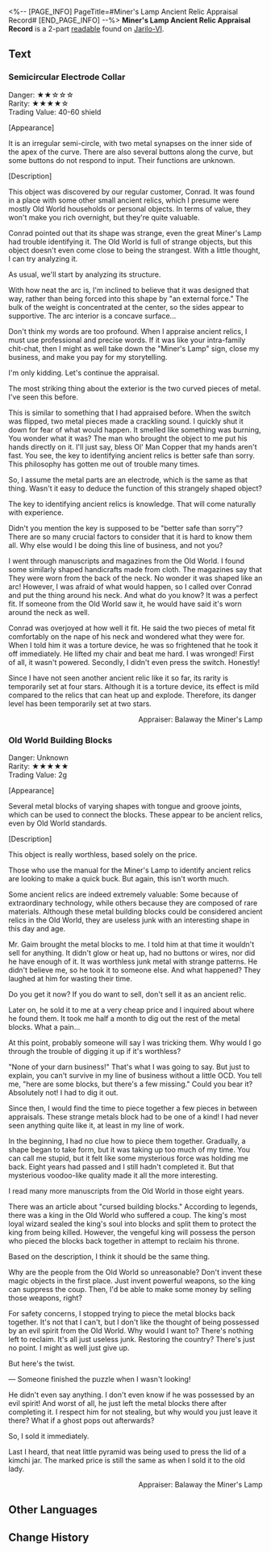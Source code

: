 <%-- [PAGE_INFO]
PageTitle=#Miner's Lamp Ancient Relic Appraisal Record#
[END_PAGE_INFO] --%>
{{Readable Infobox
|id           = 069
|partIds      = 190191;190192
|title        = 
|image        = Item Jarilo-VI Readable 2.png
|world        = Jarilo-VI
|parts        = 2
|author       = <!--to be added-->
|description  = An ancient relic appraisal record left behind by Balaway.
|part1        = Semicircular Electrode Collar
|source1      = {{cx|Source missing}}
|part2        = Old World Building Blocks
|source2      = {{cx|Source missing}}
|characters   = 
|factions     = 
}}
'''Miner's Lamp Ancient Relic Appraisal Record''' is a 2-part [[readable]] found on [[Jarilo-VI]].
<!--
==Location==
{{Map Embed|<map name>|<marker id>}}
-->
==Text==
===Semicircular Electrode Collar===
{{Size|+2|Semicircular Electrode Collar}}

Danger: ★★☆☆☆<br />Rarity: ★★★★☆<br />Trading Value: 40-60 shield

[Appearance]

It is an irregular semi-circle, with two metal synapses on the inner side of the apex of the curve. There are also several buttons along the curve, but some buttons do not respond to input. Their functions are unknown.

[Description]

This object was discovered by our regular customer, Conrad. It was found in a place with some other small ancient relics, which I presume were mostly Old World households or personal objects. In terms of value, they won't make you rich overnight, but they're quite valuable.

Conrad pointed out that its shape was strange, even the great Miner's Lamp had trouble identifying it. The Old World is full of strange objects, but this object doesn't even come close to being the strangest. With a little thought, I can try analyzing it.

As usual, we'll start by analyzing its structure.

With how neat the arc is, I'm inclined to believe that it was designed that way, rather than being forced into this shape by "an external force." The bulk of the weight is concentrated at the center, so the sides appear to supportive. The arc interior is a concave surface...

Don't think my words are too profound. When I appraise ancient relics, I must use professional and precise words. If it was like your intra-family chit-chat, then I might as well take down the "Miner's Lamp" sign, close my business, and make you pay for my storytelling.

I'm only kidding. Let's continue the appraisal.

The most striking thing about the exterior is the two curved pieces of metal. I've seen this before.

This is similar to something that I had appraised before. When the switch was flipped, two metal pieces made a crackling sound. I quickly shut it down for fear of what would happen. It smelled like something was burning, You wonder what it was? The man who brought the object to me put his hands directly on it. I'll just say, bless Ol' Man Copper that my hands aren't fast. You see, the key to identifying ancient relics is better safe than sorry. This philosophy has gotten me out of trouble many times.

So, I assume the metal parts are an electrode, which is the same as that thing. Wasn't it easy to deduce the function of this strangely shaped object?

The key to identifying ancient relics is knowledge. That will come naturally with experience.

Didn't you mention the key is supposed to be "better safe than sorry"? There are so many crucial factors to consider that it is hard to know them all. Why else would I be doing this line of business, and not you?

I went through manuscripts and magazines from the Old World. I found some similarly shaped handicrafts made from cloth. The magazines say that They were worn from the back of the neck. No wonder it was shaped like an arc! However, I was afraid of what would happen, so I called over Conrad and put the thing around his neck. And what do you know? It was a perfect fit. If someone from the Old World saw it, he would have said it's worn around the neck as well.

Conrad was overjoyed at how well it fit. He said the two pieces of metal fit comfortably on the nape of his neck and wondered what they were for. When I told him it was a torture device, he was so frightened that he took it off immediately. He lifted my chair and beat me hard. I was wronged! First of all, it wasn't powered. Secondly, I didn't even press the switch. Honestly!

Since I have not seen another ancient relic like it so far, its rarity is temporarily set at four stars. Although it is a torture device, its effect is mild compared to the relics that can heat up and explode. Therefore, its danger level has been temporarily set at two stars.

<div align="right">Appraiser: Balaway the Miner's Lamp</div>

===Old World Building Blocks===
{{Size|+2|Old World Building Blocks}}

Danger: Unknown<br />Rarity: ★★★★★<br />Trading Value: 2g

[Appearance]

Several metal blocks of varying shapes with tongue and groove joints, which can be used to connect the blocks. These appear to be ancient relics, even by Old World standards.

[Description]

This object is really worthless, based solely on the price.

Those who use the manual for the Miner's Lamp to identify ancient relics are looking to make a quick buck. But again, this isn't worth much.

Some ancient relics are indeed extremely valuable: Some because of extraordinary technology, while others because they are composed of rare materials. Although these metal building blocks could be considered ancient relics in the Old World, they are useless junk with an interesting shape in this day and age.

Mr. Gaim brought the metal blocks to me. I told him at that time it wouldn't sell for anything. It didn't glow or heat up, had no buttons or wires, nor did he have enough of it. It was worthless junk metal with strange patterns. He didn't believe me, so he took it to someone else. And what happened? They laughed at him for wasting their time.

Do you get it now? If you do want to sell, don't sell it as an ancient relic.

Later on, he sold it to me at a very cheap price and I inquired about where he found them. It took me half a month to dig out the rest of the metal blocks. What a pain...

At this point, probably someone will say I was tricking them. Why would I go through the trouble of digging it up if it's worthless?

"None of your darn business!" That's what I was going to say. But just to explain, you can't survive in my line of business without a little OCD. You tell me, "here are some blocks, but there's a few missing." Could you bear it? Absolutely not! I had to dig it out.

Since then, I would find the time to piece together a few pieces in between appraisals. These strange metals block had to be one of a kind! I had never seen anything quite like it, at least in my line of work.

In the beginning, I had no clue how to piece them together. Gradually, a shape began to take form, but it was taking up too much of my time. You can call me stupid, but it felt like some mysterious force was holding me back. Eight years had passed and I still hadn't completed it. But that mysterious voodoo-like quality made it all the more interesting.

I read many more manuscripts from the Old World in those eight years.

There was an article about "cursed building blocks." According to legends, there was a king in the Old World who suffered a coup. The king's most loyal wizard sealed the king's soul into blocks and split them to protect the king from being killed. However, the vengeful king will possess the person who pieced the blocks back together in attempt to reclaim his throne.

Based on the description, I think it should be the same thing.

Why are the people from the Old World so unreasonable? Don't invent these magic objects in the first place. Just invent powerful weapons, so the king can suppress the coup. Then, I'd be able to make some money by selling those weapons, right?

For safety concerns, I stopped trying to piece the metal blocks back together. It's not that I can't, but I don't like the thought of being possessed by an evil spirit from the Old World. Why would I want to? There's nothing left to reclaim. It's all just useless junk. Restoring the country? There's just no point. I might as well just give up.

But here's the twist.

&mdash; Someone finished the puzzle when I wasn't looking!

He didn't even say anything. I don't even know if he was possessed by an evil spirit! And worst of all, he just left the metal blocks there after completing it. I respect him for not stealing, but why would you just leave it there? What if a ghost pops out afterwards?

So, I sold it immediately.

Last I heard, that neat little pyramid was being used to press the lid of a kimchi jar. The marked price is still the same as when I sold it to the old lady.

<div align="right">Appraiser: Balaway the Miner's Lamp</div>

<!--
==Trivia==
* 
-->
==Other Languages==
{{Other Languages
|en   = Miner's Lamp Ancient Relic Appraisal Record
|zhs  = 「矿灯」古代遗物鉴定录
|zht  = 「礦燈」古代遺物鑑定錄
|ja   = 「カンテラ」古代遺物鑑定記録
|ko   = 「마이너 램프」 고대 유물 감정록
|es   = Registro de tasación de reliquias de la Lámpara del Minero
|fr   = Historique des estimations de reliques anciennes par Lampe de mineur
|ru   = Записи об оценке реликвий от «Шахтёрской лампы»
|th   = บันทึกการประเมินรีลิกส์โบราณของ "แสงแห่งเหมือง"
|vi   = Ghi Chép Giám Định Cổ Vật "Đèn Mỏ"
|de   = Gutachten für alte Relikte von Grubenlampe
|id   = Catatan Penilai Relik Kuno "Penerang Tambang"
|pt   = Registro de Avaliação de Relíquia Ancestral da Lanterna de Minerador
}}

==Change History==
{{Change History|1.0}}